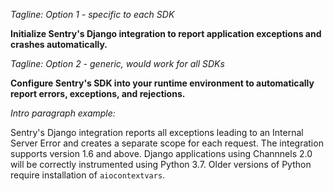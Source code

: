 <Note>
<markdown>

_Tagline: Option 1 - specific to each SDK_

**Initialize Sentry's Django integration to report application exceptions and crashes automatically.**


<!-- (TODO: 1) Make this font larger than the following text 2) sort out how to toggle on/off performance phrasing -->


_Tagline: Option 2 - generic, would work for all SDKs_

**Configure Sentry's SDK into your runtime environment to automatically report errors, exceptions, and rejections.**

<!--(TODO: 1) Make this font larger than the following text 2) sort out how to toggle on/off performance phrasing) -->

_Intro paragraph example:_

Sentry's Django integration reports all exceptions leading to an Internal Server Error and creates a separate scope for each request. The integration supports version 1.6 and above. Django applications using Channnels 2.0 will be correctly instrumented using Python 3.7. Older versions of Python require installation of `aiocontextvars`.

<!-- (TODO: Verify that this intro paragraph captures the two key things applicable to this integration) -->

</markdown>
</Note>
